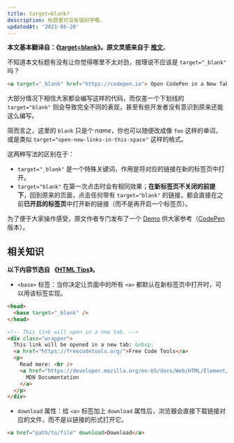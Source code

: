 ```yaml
---
title: target=blank?
description: 标题里可没有错别字喔。
updatedAt: '2021-06-20'
---
```


**本文基本翻译自：《[target=blank]》。原文灵感来自于 [推文]**。

不知道本文标题有没有让你觉得哪里不太对劲，按理说不应该是 `target="_blank"` 吗？

```html
<a target="_blank" href="https://codepen.io"> Open CodePen in a New Tab </a>
```

大部分情况下相信大家都会编写这样的代码，而仅差一个下划线的 `target="blank"` 则会导致完全不同的表现，甚至有些开发者没有意识到原来还能这么编写。

简而言之，这里的 `blank` 只是个 _name_，你也可以随便改成像 `foo` 这样的单词，或是类似 `target="open-new-links-in-this-space"` 这样的格式。

这两种写法的区别在于：

- `target="_blank"` 是一个特殊关键词，作用是将对应的链接在新的标签页中打开。
- `target="blank"` 在第一次点击时会有相同效果；**在新标签页不关闭的前提下**，回到原来的页面，点击任何带有 `target="blank"` 的链接，都会直接在之前**已开启的标签页**中打开新的链接（而不是再开启一个标签页）。

为了便于大家操作感受，原文作者专门发布了一个 [Demo] 供大家参考（[CodePen] 版本）。

## 相关知识

**以下内容节选自 《[HTML Tips]》。**

- `<base>` 标签：当你决定让页面中的所有 `<a>` 都默认在新标签页中打开时，可以用该标签实现。

```html
<head>
  <base target="_blank" />
</head>

<!-- This link will open in a new tab. -->
<div class="wrapper">
  This link will be opened in a new tab: &nbsp;
  <a href="https://freecodetools.org/">Free Code Tools</a>
  <p>
    Read more: <br />
    <a href="https://developer.mozilla.org/en-US/docs/Web/HTML/Element/base">
      MDN Documentation
    </a>
  </p>
</div>
```

- `download` 属性：给 `<a>` 标签加上 `download` 属性后，浏览器会直接下载链接对应的文件，而不是以链接的形式打开它。

```html
<a href="path/to/file" download>Download</a>
```

[推文]: https://twitter.com/charuk_/status/1399410146376224769
[codepen]: https://codepen.io/chriscoyier/project/editor/XppnEQ#
[demo]: https://000626464.deployed.codepen.website/
[html tips]: https://markodenic.com/html-tips/
[target=blank]: https://css-tricks.com/targetblank/
